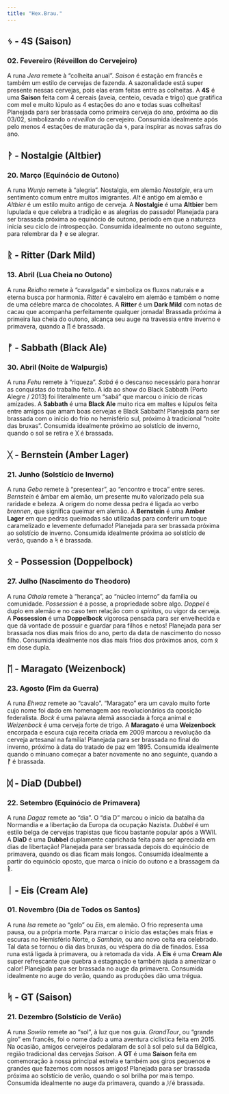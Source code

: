 ```yaml
---
title: "Hex.Brau."
---
```


## ᛃ - 4S (Saison)

### 02. Fevereiro (Réveillon do Cervejeiro)

A runa *Jera* remete à "colheita anual". *Saison* é estação em francês e também um estilo de cervejas de fazenda. A sazonalidade está super presente nessas cervejas, pois elas eram feitas entre as colheitas. A **4S** é uma **Saison** feita com 4 cereais (aveia, centeio, cevada e trigo) que gratifica com mel e muito lúpulo as 4 estações do ano e todas suas colheitas! Planejada para ser brassada como primeira cerveja do ano, próxima ao dia 03/02, simbolizando o *réveillon* do cervejeiro. Consumida idealmente após pelo menos 4 estações de maturação da **ᛃ**, para inspirar as novas safras do ano.

## ᚹ - Nostalgie (Altbier)

### 20. Março (Equinócio de Outono)

A runa *Wunjo* remete à "alegria". Nostalgia, em alemão *Nostalgie*, era um sentimento comum entre muitos imigrantes. *Alt* é antigo em alemão e *Altbier* é um estilo muito antigo de cerveja. A **Nostalgie** é uma **Altbier** bem lupulada e que celebra a tradição e as alegrias do passado! Planejada para ser brassada próxima ao equinócio de outono, período em que a natureza inicia seu ciclo de introspecção. Consumida idealmente no outono seguinte, para relembrar da **ᚹ** e se alegrar.

## ᚱ - Ritter (Dark Mild)

### 13. Abril (Lua Cheia no Outono)

A runa *Reidho* remete à "cavalgada" e simboliza os fluxos naturais e a eterna busca por harmonia. *Ritter* é cavaleiro em alemão e também o nome de uma célebre marca de chocolates. A **Ritter** é um **Dark Mild** com notas de cacau que acompanha perfeitamente qualquer jornada! Brassada próxima à primeira lua cheia do outono, alcança seu auge na travessia entre inverno e primavera, quando a **ᛖ** é brassada.

## ᚠ - Sabbath (Black Ale)

### 30. Abril (Noite de Walpurgis)

A runa *Fehu* remete à "riqueza". *Sabá* é o descanso necessário para honrar as conquistas do trabalho feito. A ida ao show do Black Sabbath (Porto Alegre / 2013) foi literalmente um "sabá" que marcou o início de ricas amizades. A **Sabbath** é uma **Black Ale** muito rica em maltes e lúpulos feita entre amigos que amam boas cervejas e Black Sabbath! Planejada para ser brassada com o início do frio no hemisfério sul, próximo à tradicional "noite das bruxas". Consumida idealmente próximo ao solstício de inverno, quando o sol se retira e **ᚷ** é brassada.

## ᚷ - Bernstein (Amber Lager)

### 21. Junho (Solstício de Inverno)

A runa *Gebo* remete à "presentear", ao "encontro e troca" entre seres. *Bernstein* é âmbar em alemão, um presente muito valorizado pela sua raridade e beleza. A origem do nome dessa pedra é ligada ao verbo *brennen*, que significa queimar em alemão. A **Bernstein** é uma **Amber Lager** em que pedras queimadas são utilizadas para conferir um toque caramelizado e levemente defumado! Planejada para ser brassada próxima ao solstício de inverno. Consumida idealmente próxima ao solstício de verão, quando a **ᛋ** é brassada.

## ᛟ - Possession (Doppelbock)

### 27. Julho (Nascimento do Theodoro)

A runa *Othala* remete à "herança", ao "núcleo interno" da família ou comunidade. *Possession* é a posse, a propriedade sobre algo. *Doppel* é duplo em alemão e no caso tem relação com o *spiritus*, ou vigor da cerveja. A **Possession** é uma **Doppelbock** vigorosa pensada para ser envelhecida e que dá vontade de possuir e guardar para filhos e netos! Planejada para ser brassada nos dias mais frios do ano, perto da data de nascimento do nosso filho. Consumida idealmente nos dias mais frios dos próximos anos, com **ᛟ** em dose dupla.

## ᛖ - Maragato (Weizenbock)

### 23. Agosto (Fim da Guerra)

A runa *Ehwaz* remete ao "cavalo". "Maragato" era um cavalo muito forte cujo nome foi dado em homenagem aos revolucionários da oposição federalista. *Bock* é uma palavra alemã associada à força animal e *Weizenbock* é uma cerveja forte de trigo. A **Maragato** é uma **Weizenbock** encorpada e escura cuja receita criada em 2009 marcou a revolução da cerveja artesanal na família! Planejada para ser brassada no final do inverno, próximo à data do tratado de paz em 1895. Consumida idealmente quando o minuano começar a bater novamente no ano seguinte, quando a **ᚠ** é brassada.

## ᛞ - DiaD (Dubbel)

### 22. Setembro (Equinócio de Primavera)

A runa *Dagaz* remete ao "dia". O "dia D" marcou o início da batalha da Normandia e a libertação da Europa da ocupação Nazista. *Dubbel* é um estilo belga de cervejas trapistas que ficou bastante popular após a WWII. A **DiaD** é uma **Dubbel** duplamente caprichada feita para ser apreciada em dias de libertação! Planejada para ser brassada depois do equinócio de primavera, quando os dias ficam mais longos. Consumida idealmente a partir do equinócio oposto, que marca o início do outono e a brassagem da **ᚱ**.

## ᛁ - Eis (Cream Ale)

### 01. Novembro (Dia de Todos os Santos)

A runa *Isa* remete ao "gelo" ou *Eis*, em alemão. O frio representa uma pausa, ou a própria morte. Para marcar o início das estações mais frias e escuras no Hemisfério Norte, o *Samhain*, ou ano novo celta era celebrado. Tal data se tornou o dia das bruxas, ou véspera do dia de finados. Essa runa está ligada à primavera, ou à retomada da vida. A **Eis** é uma **Cream Ale** super refrescante que quebra a estagnação e também ajuda a amenizar o calor! Planejada para ser brassada no auge da primavera. Consumida idealmente no auge do verão, quando as produções dão uma trégua.

## ᛋ - GT (Saison)

### 21. Dezembro (Solstício de Verão)

A runa *Sowilo* remete ao "sol", à luz que nos guia. *GrandTour*, ou "grande giro" em francês, foi o nome dado a uma aventura ciclística feita em 2015. Na ocasião, amigos cervejeiros pedalaram de sol à sol pelo sul da Bélgica, região tradicional das cervejas *Saison*. A **GT** é uma **Saison** feita em comemoração à nossa principal estrela e também aos giros pequenos e grandes que fazemos com nossos amigos! Planejada para ser brassada próxima ao solstício de verão, quando o sol brilha por mais tempo. Consumida idealmente no auge da primavera, quando a *ᛞ* é brassada.